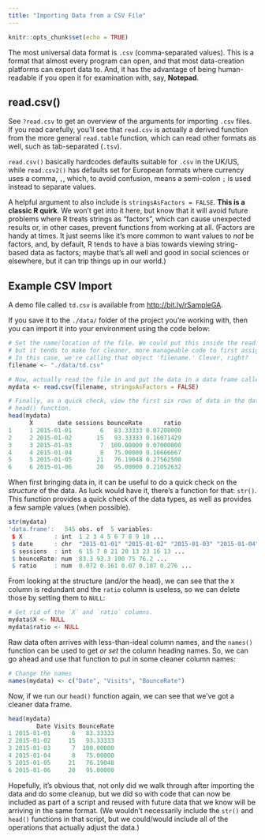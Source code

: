```yaml
---
title: "Importing Data from a CSV File"
---
```

  
```r
knitr::opts_chunk$set(echo = TRUE)
```

The most universal data format is `.csv` (comma-separated values). This is a format that almost every program can open, and that most data-creation platforms can export data to. And, it has the advantage of being human-readable if you open it for examination with, say, **Notepad**. 

## read.csv()

See `?read.csv` to get an overview of the arguments for importing `.csv` files. If you read carefully, you'll see that `read.csv` is actually a derived function from the more general `read.table` function, which can read other formats as well, such as tab-separated (`.tsv`).  

`read.csv()` basically hardcodes defaults suitable for `.csv` in the UK/US, while `read.csv2()` has defaults set for European formats where currency uses a comma, `,`, which, to avoid confusion, means a semi-colon `;` is used instead to separate values.

A helpful argument to also include is `stringsAsFactors = FALSE`. **This is a classic R quirk**. We won't get into it here, but know that it will avoid future problems where R treats strings as "factors", which can cause unexpected results or, in other cases, prevent functions from working at all. (Factors are handy at times. It just seems like it's more common to want values to _not_ be factors, and, by default, R tends to have a bias towards viewing string-based data as factors; maybe that's all well and good in social sciences or elsewhere, but it can trip things up in our world.)

## Example CSV Import

A demo file called `td.csv` is available from [http://bit.ly/rSampleGA](http://bit.ly/rSampleGA).

If you save it to the `./data/` folder of the project you're working with, then you can import it into your environment using the code below:

```r
# Set the name/location of the file. We could put this inside the read.csv function,
# but it tends to make for cleaner, more manageable code to first assign it to an object.
# In this case, we're calling that object 'filename.' Clever, right?
filename <- "./data/td.csv"

# Now, actually read the file in and put the data in a data frame called 'mydata'.
mydata <- read.csv(filename, stringsAsFactors = FALSE)

# Finally, as a quick check, view the first six rows of data in the data frame using the
# head() function.
head(mydata)
      X       date sessions bounceRate      ratio
1     1 2015-01-01        6   83.33333 0.07200000
2     2 2015-01-02       15   93.33333 0.16071429
3     3 2015-01-03        7  100.00000 0.07000000
4     4 2015-01-04        8   75.00000 0.10666667
5     5 2015-01-05       21   76.19048 0.27562500
6     6 2015-01-06       20   95.00000 0.21052632
```

When first bringing data in, it can be useful to do a quick check on the _structure_ of the data. As luck would have it, there's a function for that: `str()`. This function provides a quick check of the data types, as well as provides a few sample values (when possible). 

```r
str(mydata)
'data.frame':	545 obs. of  5 variables:
 $ X         : int  1 2 3 4 5 6 7 8 9 10 ...
 $ date      : chr  "2015-01-01" "2015-01-02" "2015-01-03" "2015-01-04" ...
 $ sessions  : int  6 15 7 8 21 20 13 23 16 13 ...
 $ bounceRate: num  83.3 93.3 100 75 76.2 ...
 $ ratio     : num  0.072 0.161 0.07 0.107 0.276 ...
```

From looking at the structure (and/or the head), we can see that the `X` column is redundant and the `ratio` column is useless, so we can delete those by setting them to `NULL`:

```r
# Get rid of the `X` and `ratio` columns.
mydata$X <- NULL
mydata$ratio <- NULL
```

Raw data often arrives with less-than-ideal column names, and the `names()` function can be used to get _or set_ the column heading names. So, we can go ahead and use that function to put in some cleaner column names:

```r
# Change the names
names(mydata) <- c("Date", "Visits", "BounceRate")
```

Now, if we run our `head()` function again, we can see that we've got a cleaner data frame.

```r
head(mydata)
        Date Visits BounceRate
1 2015-01-01      6   83.33333
2 2015-01-02     15   93.33333
3 2015-01-03      7  100.00000
4 2015-01-04      8   75.00000
5 2015-01-05     21   76.19048
6 2015-01-06     20   95.00000
```

Hopefully, it's obvious that, not only did we walk through after importing the data and do some cleanup, but we did so with code that can now be included as part of a script and reused with future data that we know will be arriving in the same format. (We wouldn't necessarily include the `str()` and `head()` functions in that script, but we could/would include all of the operations that actually adjust the data.)
